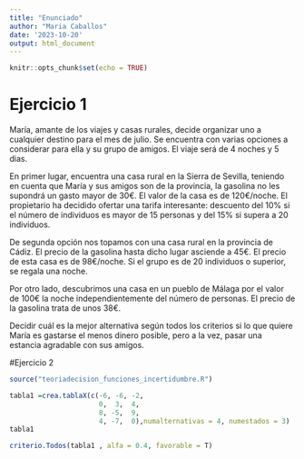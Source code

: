```yaml
---
title: "Enunciado"
author: "Maria Caballos"
date: '2023-10-20'
output: html_document
---
```


```r
knitr::opts_chunk$set(echo = TRUE)
```
# Ejercicio 1 

María, amante de los viajes y casas rurales, decide organizar uno a cualquier destino para el mes de julio. Se encuentra con varias opciones a considerar para ella y su grupo de amigos. El viaje será de 4 noches y 5 dias.

En primer lugar, encuentra una casa rural en la Sierra de Sevilla, teniendo en cuenta que María y sus amigos son de la provincia, la gasolina no les supondrá un gasto mayor de 30€. El valor de la casa es de 120€/noche. El propietario ha decidido ofertar una tarifa interesante: descuento del 10% si el número de individuos es mayor de 15 personas y del 15% si supera a 20 individuos.

De segunda opción nos topamos con una casa rural en la provincia de Cádiz. El precio de la gasolina hasta dicho lugar asciende a 45€. El precio de esta casa es de 98€/noche. Si el grupo es de 20 individuos o superior, se regala una noche.

Por otro lado, descubrimos una casa en un pueblo de Málaga por el valor de 100€ la noche independientemente del número de personas. El precio de la gasolina trata de unos 38€. 

Decidir cuál es la mejor alternativa según todos los criterios si lo que quiere María es gastarse el menos dinero posible, pero a la vez, pasar una estancia agradable con sus amigos.


#Ejercicio 2
```r
source("teoriadecision_funciones_incertidumbre.R")

tabla1 =crea.tablaX(c(-6, -6, -2,
                      0,  3,  4,
                      8, -5,  9,
                      4, -7,  0),numalternativas = 4, numestados = 3)
tabla1 

criterio.Todos(tabla1 , alfa = 0.4, favorable = T)
```

